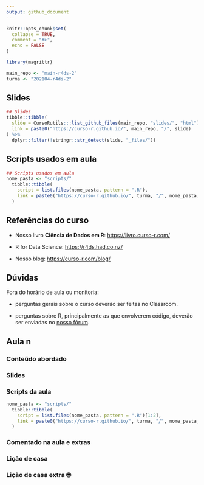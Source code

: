 ```yaml
---
output: github_document
---
```


<!-- README.md is generated from README.Rmd. Please edit that file -->

```r
knitr::opts_chunk$set(
  collapse = TRUE,
  comment = "#>",
  echo = FALSE
)

library(magrittr)

main_repo <- "main-r4ds-2"
turma <- "202104-r4ds-2"
```

## Slides

```r
## Slides
tibble::tibble(
  slide = CursoRutils:::list_github_files(main_repo, "slides/", "html"),
  link = paste0("https://curso-r.github.io/", main_repo, "/", slide)
) %>% 
  dplyr::filter(!stringr::str_detect(slide, "_files/"))
```


## Scripts usados em aula

```r
## Scripts usados em aula
nome_pasta <- "scripts/"
  tibble::tibble(
    script = list.files(nome_pasta, pattern = ".R"),
    link = paste0("https://curso-r.github.io/", turma, "/", nome_pasta, script)
  )
```


## Referências do curso

- Nosso livro **Ciência de Dados em R**: [https://livro.curso-r.com/](https://livro.curso-r.com/)

- R for Data Science: [https://r4ds.had.co.nz/](https://r4ds.had.co.nz/)

- Nosso blog: [https://curso-r.com/blog/](https://curso-r.com/blog/)

## Dúvidas

Fora do horário de aula ou monitoria:

- perguntas gerais sobre o curso deverão ser feitas no Classroom.

- perguntas sobre R, principalmente as que envolverem código, deverão ser enviadas no [nosso fórum](https://discourse.curso-r.com/).


## Aula n

### Conteúdo abordado

### Slides

### Scripts da aula

```r
nome_pasta <- "scripts/"
  tibble::tibble(
    script = list.files(nome_pasta, pattern = ".R")[1:2],
    link = paste0("https://curso-r.github.io/", turma, "/", nome_pasta, script)
  )
```

### Comentado na aula e extras

### Lição de casa

### Lição de casa extra &#x1f913;

